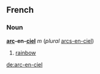 ==French==
===Noun===
'''[[arc#French|arc]]-en-[[ciel]]''' ''m'' (''plural'' [[arcs-en-ciel]])
# [[rainbow]]

[[de:arc-en-ciel]]